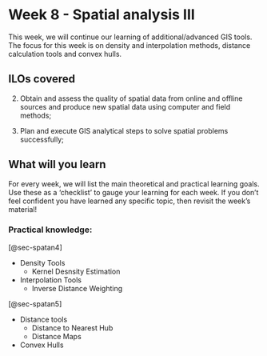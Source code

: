 # Week 8 - Spatial analysis III

This week, we will continue our learning of additional/advanced GIS tools. The focus for this week is on density and interpolation methods, distance calculation tools and convex hulls.

## ILOs covered

2. Obtain and assess the quality of spatial data from online and offline sources and produce new spatial data using computer and field methods;

4. Plan and execute GIS analytical steps to solve spatial problems successfully;

## What will you learn

For every week, we will list the main theoretical and practical learning goals. Use these as a 'checklist' to gauge your learning for each week. If you don't feel confident you have learned any specific topic, then revisit the week's material!

### Practical knowledge:

[@sec-spatan4]

- Density Tools
    - Kernel Desnsity Estimation
- Interpolation Tools
    - Inverse Distance Weighting

[@sec-spatan5]

- Distance tools
    - Distance to Nearest Hub
    - Distance Maps
- Convex Hulls